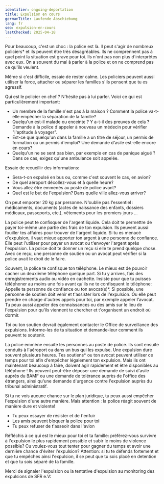 ```yaml
---
identifier: ongoing-deportation
title: Expulsion en cours
germanTitle: Laufende Abschiebung
lang: fr
seo: expulsion-en-cours
lastChecked: 2025-04-18
---
```



Pour beaucoup, c'est un choc : la police est là. Il peut s'agir de nombreux policiers* et ils peuvent être très désagréables. Ils ne comprennent pas à quel point la situation est grave pour toi. Ils n'ont pas non plus d'interprètes avec eux. On a souvent du mal à parler à la police et on ne comprend pas ce qu'ils veulent.

Même si c'est difficile, essaie de rester calme. Les policiers peuvent aussi utiliser la force, attacher ou séparer les familles s'ils pensent que tu es agressif.

Qui est le policier en chef ? N'hésite pas à lui parler. Voici ce qui est particulièrement important:

- Un membre de la famille n'est pas à la maison ? Comment la police va-t-elle empêcher la séparation de la famille?
- Quelqu'un est-il malade ou enceinte ? Y a-t-il des preuves de cela ? Demande à la police d'appeler à nouveau un médecin pour vérifier "l'aptitude à voyager".
- Est-ce que quelqu'un dans la famille a un titre de séjour, un permis de formation ou un permis d'emploi? Une demande d'asile est-elle encore en cours?
- Quelqu'un ne se sent pas bien, par exemple en cas de panique aiguë ? Dans ce cas, exigez qu'une ambulance soit appelée.

Essaie de recueillir des informations:

- Sera-t-on expulsé en bus ou, comme c'est souvent le cas, en avion?
- De quel aéroport décollez-vous et à quelle heure?
- Vous allez être emmenés au poste de police avant?
- Quel est le but de l'expulsion? Dans quelle ville allez-vous arriver?

On peut emporter 20 kg par personne. N'oublie pas l'essentiel : médicaments, documents (actes de naissance des enfants, dossiers médicaux, passeports, etc.), vêtements pour les premiers jours ...

La police peut te confisquer de l'argent liquide. Cela doit te permettre de payer toi-même une partie des frais de ton expulsion. Ils peuvent aussi fouiller tes affaires pour trouver de l'argent liquide.
Si tu es menacé d'expulsion, il vaut mieux apporter ton argent à une personne de confiance. Elle peut l'utiliser pour payer un avocat ou t'envoyer l'argent après l'expulsion.
La police doit te donner un reçu si elle te prend quelque chose. Avec ce reçu, une personne de soutien ou un avocat peut vérifier si la police avait le droit de le faire.

Souvent, la police te confisque ton téléphone. Le mieux est de pouvoir cacher un deuxième téléphone quelque part. Si tu y arrives, fais des enregistrements audio ou vidéo en cachette.
Insiste pour que tu puisses téléphoner au moins une fois avant qu'ils ne te confisquent le téléphone:
Appelle ta personne de confiance ou ton avocat(e)*.
Si possible, une personne de soutien doit venir et t'assister lors de l'expulsion. Ou elle peut prendre en charge d'autres appels pour toi, par exemple appeler l'avocat.
Tu peux aussi appeler des connaissances ou des amis sur le lieu de l'expulsion pour qu'ils viennent te chercher et t'organisent un endroit où dormir.

Toi ou ton soutien devrait également contacter le <InternalShortLink identifier="contacts">Office de surveillance des expulsions</InternalShortLink>.
Informe-les de ta situation et demande-leur comment ils peuvent te soutenir.

La police emmène ensuite les personnes au poste de police. Ils sont ensuite conduits à l'aéroport ou dans un bus qui les expulse. Une expulsion dure souvent plusieurs heures.
Tes soutiens* ou ton avocat peuvent utiliser ce temps pour toi afin d'empêcher légalement ton expulsion. 
Mais ils ont maintenant beaucoup à faire, doivent agir rapidement et être disponibles au téléphone ! 
Ils peuvent peut-être déposer une demande de suivi d'asile auprès du BAMF ou une demande de tolérance auprès de l'office des étrangers, ainsi qu'une demande d'urgence contre l'expulsion auprès du tribunal administratif.

Si tu ne vois aucune chance sur le plan juridique, tu peux aussi empêcher l'expulsion d'une autre manière. Mais attention : la police réagit souvent de manière dure et violente!

- Tu peux essayer de résister et de t'enfuir
- Les amis peuvent bloquer la police pour toi
- Tu peux refuser de t'asseoir dans l'avion

<ExternalShortLink identifier="airplane"></ExternalShortLink>

<ExternalShortLink identifier="noboarderassembly_resistance"></ExternalShortLink>

Réfléchis à ce qui est le mieux pour toi et ta famille: préférez-vous survivre à l'expulsion le plus rapidement possible et subir le moins de violence possible? Ou voulez-vous tout tenter pour gagner du temps et avoir une dernière chance d'éviter l'expulsion?
Attention: si tu te défends fortement et que tu empêches ainsi l'expulsion, il se peut que tu sois placé en <InternalShortLink identifier="detention">detention</InternalShortLink> et que tu sois séparé de ta famille.

Merci de signaler l'expulsion ou la tentative d'expulsion au monitoring des expulsions de SFR e.V:

<Address identifier="sfr_abschiebemonitoring"/>
